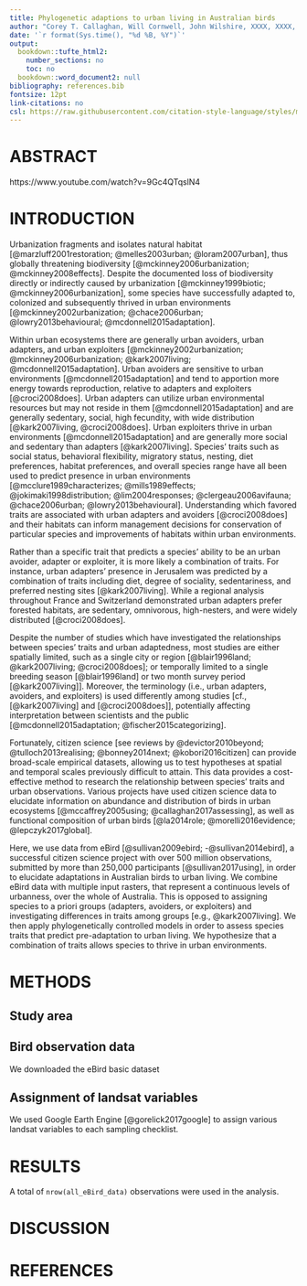 ```yaml
---
title: Phylogenetic adaptions to urban living in Australian birds
author: "Corey T. Callaghan, Will Cornwell, John Wilshire, XXXX, XXXX, Richard T. Kingsford"
date: '`r format(Sys.time(), "%d %B, %Y")`'
output:
  bookdown::tufte_html2:
    number_sections: no
    toc: no
  bookdown::word_document2: null
bibliography: references.bib
fontsize: 12pt
link-citations: no
csl: https://raw.githubusercontent.com/citation-style-language/styles/master/global-ecology-and-biogeography.csl
---
```


# ABSTRACT


https://www.youtube.com/watch?v=9Gc4QTqslN4



# INTRODUCTION
Urbanization fragments and isolates natural habitat [@marzluff2001restoration; @melles2003urban; @loram2007urban], thus globally threatening biodiversity [@mckinney2006urbanization; @mckinney2008effects]. Despite the documented loss of biodiversity directly or indirectly caused by urbanization [@mckinney1999biotic; @mckinney2006urbanization], some species have successfully adapted to, colonized and subsequently thrived in urban environments [@mckinney2002urbanization; @chace2006urban; @lowry2013behavioural; @mcdonnell2015adaptation].

Within urban ecosystems there are generally urban avoiders, urban adapters, and urban exploiters [@mckinney2002urbanization; @mckinney2006urbanization; @kark2007living; @mcdonnell2015adaptation]. Urban avoiders are sensitive to urban environments [@mcdonnell2015adaptation] and tend to apportion more energy towards reproduction, relative to adapters and exploiters [@croci2008does]. Urban adapters can utilize urban environmental resources but may not reside in them [@mcdonnell2015adaptation] and are generally sedentary, social, high fecundity, with wide distribution [@kark2007living, @croci2008does]. Urban exploiters thrive in urban environments [@mcdonnell2015adaptation] and are generally more social and sedentary than adapters [@kark2007living]. Species’ traits such as social status, behavioral flexibility, migratory status, nesting, diet preferences, habitat preferences, and overall species range have all been used to predict presence in urban environments [@mcclure1989characterizes; @mills1989effects; @jokimaki1998distribution; @lim2004responses; @clergeau2006avifauna; @chace2006urban; @lowry2013behavioural]. Understanding which favored traits are associated with urban adapters and avoiders [@croci2008does] and their habitats can inform management decisions for conservation of particular species and improvements of habitats within urban environments.

Rather than a specific trait that predicts a species’ ability to be an urban avoider, adapter or exploiter, it is more likely a combination of traits. For instance, urban adapters’ presence in Jerusalem was predicted by a combination of traits including diet, degree of sociality, sedentariness, and preferred nesting sites [@kark2007living]. While a regional analysis throughout France and Switzerland demonstrated urban adapters prefer forested habitats, are sedentary, omnivorous, high-nesters, and were widely distributed [@croci2008does].

Despite the number of studies which have investigated the relationships between species' traits and urban adaptedness, most studies are either spatially limited, such as a single city or region [@blair1996land; @kark2007living; @croci2008does]; or temporally limited to a single breeding season [@blair1996land] or two month survey period [@kark2007living]]. Moreover, the terminology (i.e., urban adapters, avoiders, and exploiters) is used differently among studies [cf., [@kark2007living] and [@croci2008does]], potentially affecting interpretation between scientists and the public [@mcdonnell2015adaptation; @fischer2015categorizing].

Fortunately, citizen science [see reviews by @devictor2010beyond; @tulloch2013realising; @bonney2014next; @kobori2016citizen] can provide broad-scale empirical datasets, allowing us to test hypotheses at spatial and temporal scales previously difficult to attain. This data provides a cost-effective method to research the relationship between species' traits and urban observations. Various projects have used citizen science data to elucidate information on abundance and distribution of birds in urban ecosystems [@mccaffrey2005using; @callaghan2017assessing], as well as functional composition of urban birds [@la2014role; @morelli2016evidence; @lepczyk2017global].

Here, we use data from eBird [@sullivan2009ebird; -@sullivan2014ebird], a successful citizen science project with over 500 million observations, submitted by more than 250,000 participants [@sullivan2017using], in order to elucidate adaptations in Australian birds to urban living. We combine eBird data with multiple input rasters, that represent a continuous levels of urbanness, over the whole of Australia. This is opposed to assigning species to a priori groups (adapters, avoiders, or exploiters) and investigating differences in traits among groups [e.g., @kark2007living]. We then apply phylogenetically controlled models in order to assess species traits that predict pre-adaptation to urban living. We hypothesize that a combination of traits allows species to thrive in urban environments.











# METHODS
## Study area

## Bird observation data
We downloaded the eBird basic dataset

## Assignment of landsat variables
We used Google Earth Engine [@gorelick2017google] to assign various landsat variables to each sampling checklist.

# RESULTS

A total of ```nrow(all_eBird_data)``` observations were used in the analysis.

# DISCUSSION

# REFERENCES
